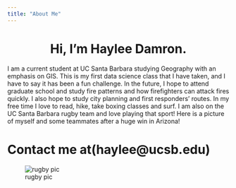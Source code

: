 ```yaml
---
title: "About Me"
---
```

  
<center>
# Hi, I'm Haylee Damron. 
</center>
  
I am a current student at UC Santa Barbara studying Geography with an emphasis on GIS. This is my first data science class that I have taken, and I have to say it has been a fun challenge. In the future, I hope to attend graduate school and study fire patterns and how firefighters can attack fires quickly. I also hope to study city planning and first responders' routes. 
In my free time I love to read, hike, take boxing classes and surf. I am also on the UC Santa Barbara rugby team and love playing that sport! Here is a picture of myself and some teammates after a huge win in Arizona!

# Contact me at(haylee@ucsb.edu)

![rugby pic](~/Github/Geog-13-Labs/LAB01/rugby.img/rugby.jpeg)

